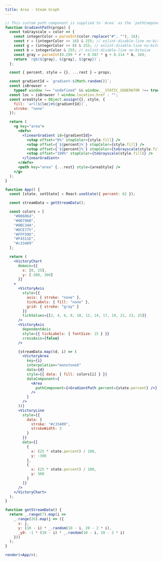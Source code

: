 ```yaml
---
title: Area - Steam Graph
---
```


```jsx live noInline
// This custom path component is supplied to `Area` as the `pathComponent` prop
function GradientPath(props) {
  const toGrayscale = color => {
    const integerColor = parseInt(color.replace("#", ""), 16);
    const r = (integerColor >> 16) & 255; // eslint-disable-line no-bitwise
    const g = (integerColor >> 8) & 255; // eslint-disable-line no-bitwise
    const b = integerColor & 255; // eslint-disable-line no-bitwise
    const gray = parseInt(0.299 * r + 0.587 * g + 0.114 * b, 10);
    return `rgb(${gray}, ${gray}, ${gray})`;
  };

  const { percent, style = {}, ...rest } = props;

  const gradientId = `gradient-${Math.random()}`;
  const isBrowser =
    typeof window !== "undefined" && window.__STATIC_GENERATOR !== true;
  const loc = isBrowser ? window.location.href : "";
  const areaStyle = Object.assign({}, style, {
    fill: `url(${loc}#${gradientId})`,
    stroke: "none"
  });

  return (
    <g key="area">
      <defs>
        <linearGradient id={gradientId}>
          <stop offset="0%" stopColor={style.fill} />
          <stop offset={`${percent}%`} stopColor={style.fill} />
          <stop offset={`${percent}%`} stopColor={toGrayscale(style.fill)} />
          <stop offset="100%" stopColor={toGrayscale(style.fill)} />
        </linearGradient>
      </defs>
      <path key="area" {...rest} style={areaStyle} />
    </g>
  );
}

function App() {
  const [state, setState] = React.useState({ percent: 62 });

  const streamData = getStreamData();

  const colors = [
    "#006064",
    "#00796B",
    "#8BC34A",
    "#DCE775",
    "#FFF59D",
    "#F4511E",
    "#c33409"
  ];

  return (
    <VictoryChart
      domain={{
        x: [0, 25],
        y: [-300, 300]
      }}
    >
      <VictoryAxis
        style={{
          axis: { stroke: "none" },
          tickLabels: { fill: "none" },
          grid: { stroke: "gray" }
        }}
        tickValues={[2, 4, 6, 8, 10, 12, 14, 17, 19, 21, 23, 25]}
      />
      <VictoryAxis
        dependentAxis
        style={{ tickLabels: { fontSize: 15 } }}
        crossAxis={false}
      />

      {streamData.map((d, i) => (
        <VictoryArea
          key={i}
          interpolation="monotoneX"
          data={d}
          style={{ data: { fill: colors[i] } }}
          dataComponent={
            <Area
              pathComponent={<GradientPath percent={state.percent} />}
            />
          }
        />
      ))}
      <VictoryLine
        style={{
          data: {
            stroke: "#c33409",
            strokeWidth: 3
          }
        }}
        data={[
          {
            x: (25 * state.percent) / 100,
            y: -300
          },
          {
            x: (25 * state.percent) / 100,
            y: 300
          }
        ]}
      />
    </VictoryChart>
  );
}

function getStreamData() {
  return _.range(7).map(i =>
    _.range(26).map(j => ({
      x: j,
      y: (10 - i) * _.random(10 - i, 20 - 2 * i),
      _y0: -1 * (10 - i) * _.random(10 - i, 20 - 2 * i)
    }))
  );
}

render(<App/>);
```
